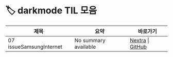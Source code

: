 
# 🏷️ darkmode TIL 모음

<LabelIcons />

| 제목 | 요약 | 바로가기 |
|------|------|----------|
| 07 issueSamsungInternet | No summary available | [Nextra](/til/til-2025/til-07/07-issueSamsungInternet) \| [GitHub](https://github.com/MinHyeok-lee1/TIL/blob/main/2025/07/07-issueSamsungInternet.md) |
